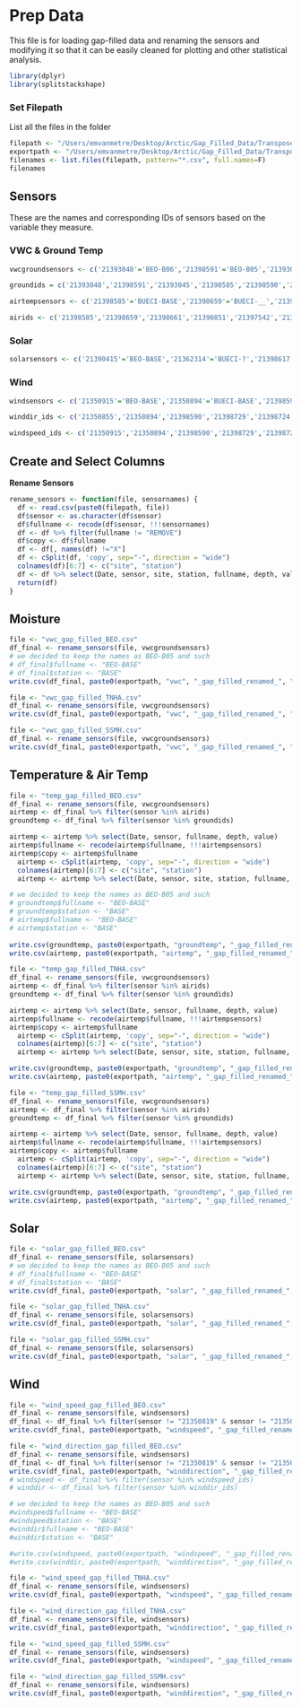 # Prep Data

This file is for loading gap-filled data and renaming the sensors and modifying it so that it can be easily cleaned for plotting and other statistical analysis.


```r
library(dplyr)
library(splitstackshape)
```


### Set Filepath

List all the files in the folder
```r
filepath <- "/Users/emvanmetre/Desktop/Arctic/Gap_Filled_Data/Transposed/"
exportpath <- "/Users/emvanmetre/Desktop/Arctic/Gap_Filled_Data/Transposed/"
filenames <- list.files(filepath, pattern="*.csv", full.names=F)
filenames
```


## Sensors

These are the names and corresponding IDs of sensors based on the variable they measure.



### VWC & Ground Temp
```r
vwcgroundsensors <- c('21393048'='BEO-B06','21398591'='BEO-B05','21393045'='BEO-B07','21398585'='BUECI-BASE','21398590'='BUECI-SA','21398583'='BUECI-SB','21393042'='BUECI-SC','21398584'='BUECI-SD','21398579'='BUECI-SE','21398578'='BUECI-SF01','21398598'='BUECI-SF02','21398588'='SSMH-BASE','21398599'='SSMH-SA','21393044'='SSMH-SB','21393049'='SSMH-SD','21398594'='SSMH-SE','21393043'='SSMH-SF','21398586'='SSMH-SG','21398580'='SSMH-SH','21398581'='SSMH-SI','21206939'='TNHA-BASE','21398593'='TNHA-SA','21398587'='TNHA-SB','21393047'='TNHA-SC','21398601'='TNHA-SD','21398577'='TNHA-SE','21398576'='BEO-B08','21393046'='TNHA-SC','21166008'='SSMH-SC','21212510'='REMOVE')

groundids = c('21393048','21398591','21393045','21398585','21398590','21398583','21393042','21398584','21398579','21398578','21398598','21398588','21398599','21393044','21393049','21398594','21393043','21398586','21398580','21398581','21206939','21398593','21398587','21393047','21398601','21398577','21398576','21393046')
```

```r
airtempsensors <- c('21398585'='BUECI-BASE','21398659'='BUECI-__','21398661'='BUECI-__','21390851'='BUECI-BASE','21397542'='BUECI-__','21398671'='BUECI-SA','21362254'='BUECI-SB','21398668'='BUECI-SC','21362256'='BUECI-SD','21187245'='BUECI-SE','21390849'='SSMH-BASE','21398670'='SSMH-SA','21398665'='SSMH-SB','21398667'='SSMH-SI','21212510'='TNHA-SF','21218018'='TNHA-BASE','21390850'='TNHA-BASE','21380919'='TNHA-SA','21398676'='TNHA-SB','21398664'='TNHA-SB','21398674'='TNHA-SC','21398666'='TNHA-SD','21981318'='BEO-BASE','21187247'='REMOVE','21397541'='REMOVE')

airids <- c('21398585','21398659','21398661','21390851','21397542','21398671','21362254','21398668','21362256','21187245','21390849','21398670','21398665','21398667','21212510','21218018','21390850','21380919','21398676','21398664','21398674','21398666','21981318')
```


### Solar
```r
solarsensors <- c('21390415'='BEO-BASE','21362314'='BUECI-?','21398617'='BUECI-??','21398621'='BUECI-???','21398623'='BUECI-????','21390411'='BUECI-BASE','21390414'='BUECI-?????','21398618'='BUECI-SA','21398624'='BUECI-SB','21362313'='BUECI-SC','21362316'='BUECI-SD','21362320'='BUECI-SE','21390413'='SSMH-BASE','21398622'='SSMH-SA','21362319'='SSMH-SB','21398619'='SSMH-SI','21362318'='TNHA-SB','21176526'='TNHA-BASE','21398620'='TNHA-SA','21398616'='TNHA-SB','21362317'='TNHA-SC','21362315'='TNHA-SD','21390412'='REMOVE')
```

### Wind
```r
windsensors <- c('21350915'='BEO-BASE','21350894'='BUECI-BASE','21398590'='BUECI-SA','21398729'='BUECI-SB','21398724'='BUECI-SC','21398660'='BUECI-SD','21398719'='BUECI-SE','21350901'='SSMH-BASE','21350910'='SSMH-BASE','21206911'='SSMH-SA','21206912'='SSMH-SB','21398711'='SSMH-SI','21176861'='TNHA-BASE','21398709'='TNHA-SA','21181033'='TNHA-SB','21398715'='TNHA-SB','21206909'='TNHA-SC','21398712'='TNHA-SD','21390849'='REMOVE','21398665'='REMOVE','21398667'='REMOVE','21398670'='REMOVE','21981320'='REMOVE','21350819'='REMOVE','21350855'='BEO-BASE','21350820'='SSMH-BASE','21167037'='TNHA-BASE','21398716'='TNHA-SD')

winddir_ids <- c('21350855','21350894','21398590','21398729','21398724','21398660','21398719','21350820','21206911','21206912','21398711','21181033','21167037','21398709','21398715','21206909','21398712')

windspeed_ids <- c('21350915','21350894','21398590','21398729','21398724','21398660','21398719','21350901','21350910','21206911','21206912','21398711','21176861','21398709','21181033','21398715','21206909','21398712')
```



## Create and Select Columns

**Rename Sensors**

```r
rename_sensors <- function(file, sensornames) {
  df <- read.csv(paste0(filepath, file))
  df$sensor <- as.character(df$sensor)
  df$fullname <- recode(df$sensor, !!!sensornames)
  df <- df %>% filter(fullname != "REMOVE")
  df$copy <- df$fullname
  df <- df[, names(df) !="X"]
  df <- cSplit(df, 'copy', sep="-", direction = "wide")
  colnames(df)[6:7] <- c("site", "station")
  df <- df %>% select(Date, sensor, site, station, fullname, depth, value)
  return(df)
}
```



## Moisture

```r
file <- "vwc_gap_filled_BEO.csv"
df_final <- rename_sensors(file, vwcgroundsensors)
# we decided to keep the names as BEO-B05 and such
# df_final$fullname <- "BEO-BASE"
# df_final$station <- "BASE"
write.csv(df_final, paste0(exportpath, "vwc", "_gap_filled_renamed_", "BEO", ".csv"))
```

```r
file <- "vwc_gap_filled_TNHA.csv"
df_final <- rename_sensors(file, vwcgroundsensors)
write.csv(df_final, paste0(exportpath, "vwc", "_gap_filled_renamed_", "TNHA", ".csv"))
```

```r
file <- "vwc_gap_filled_SSMH.csv"
df_final <- rename_sensors(file, vwcgroundsensors)
write.csv(df_final, paste0(exportpath, "vwc", "_gap_filled_renamed_", "SSMH", ".csv"))
```

## Temperature & Air Temp

```r
file <- "temp_gap_filled_BEO.csv"
df_final <- rename_sensors(file, vwcgroundsensors)
airtemp <- df_final %>% filter(sensor %in% airids)
groundtemp <- df_final %>% filter(sensor %in% groundids)

airtemp <- airtemp %>% select(Date, sensor, fullname, depth, value)
airtemp$fullname <- recode(airtemp$fullname, !!!airtempsensors)
airtemp$copy <- airtemp$fullname
  airtemp <- cSplit(airtemp, 'copy', sep="-", direction = "wide")
  colnames(airtemp)[6:7] <- c("site", "station")
  airtemp <- airtemp %>% select(Date, sensor, site, station, fullname, depth, value)

# we decided to keep the names as BEO-B05 and such
# groundtemp$fullname <- "BEO-BASE"
# groundtemp$station <- "BASE"
# airtemp$fullname <- "BEO-BASE"
# airtemp$station <- "BASE"
  
write.csv(groundtemp, paste0(exportpath, "groundtemp", "_gap_filled_renamed_", "BEO", ".csv"))
write.csv(airtemp, paste0(exportpath, "airtemp", "_gap_filled_renamed_", "BEO", ".csv"))
```

```r
file <- "temp_gap_filled_TNHA.csv"
df_final <- rename_sensors(file, vwcgroundsensors)
airtemp <- df_final %>% filter(sensor %in% airids)
groundtemp <- df_final %>% filter(sensor %in% groundids)

airtemp <- airtemp %>% select(Date, sensor, fullname, depth, value)
airtemp$fullname <- recode(airtemp$fullname, !!!airtempsensors)
airtemp$copy <- airtemp$fullname
  airtemp <- cSplit(airtemp, 'copy', sep="-", direction = "wide")
  colnames(airtemp)[6:7] <- c("site", "station")
  airtemp <- airtemp %>% select(Date, sensor, site, station, fullname, depth, value)

write.csv(groundtemp, paste0(exportpath, "groundtemp", "_gap_filled_renamed_", "TNHA", ".csv"))
write.csv(airtemp, paste0(exportpath, "airtemp", "_gap_filled_renamed_", "TNHA", ".csv"))
```


```r
file <- "temp_gap_filled_SSMH.csv"
df_final <- rename_sensors(file, vwcgroundsensors)
airtemp <- df_final %>% filter(sensor %in% airids)
groundtemp <- df_final %>% filter(sensor %in% groundids)

airtemp <- airtemp %>% select(Date, sensor, fullname, depth, value)
airtemp$fullname <- recode(airtemp$fullname, !!!airtempsensors)
airtemp$copy <- airtemp$fullname
  airtemp <- cSplit(airtemp, 'copy', sep="-", direction = "wide")
  colnames(airtemp)[6:7] <- c("site", "station")
  airtemp <- airtemp %>% select(Date, sensor, site, station, fullname, depth, value)

write.csv(groundtemp, paste0(exportpath, "groundtemp", "_gap_filled_renamed_", "SSMH", ".csv"))
write.csv(airtemp, paste0(exportpath, "airtemp", "_gap_filled_renamed_", "SSMH", ".csv"))
```


## Solar

```r
file <- "solar_gap_filled_BEO.csv"
df_final <- rename_sensors(file, solarsensors)
# we decided to keep the names as BEO-B05 and such
# df_final$fullname <- "BEO-BASE"
# df_final$station <- "BASE"
write.csv(df_final, paste0(exportpath, "solar", "_gap_filled_renamed_", "BEO", ".csv"))
```

```r
file <- "solar_gap_filled_TNHA.csv"
df_final <- rename_sensors(file, solarsensors)
write.csv(df_final, paste0(exportpath, "solar", "_gap_filled_renamed_", "TNHA", ".csv"))
```

```r
file <- "solar_gap_filled_SSMH.csv"
df_final <- rename_sensors(file, solarsensors)
write.csv(df_final, paste0(exportpath, "solar", "_gap_filled_renamed_", "SSMH", ".csv"))
```


## Wind

```r
file <- "wind_speed_gap_filled_BEO.csv"
df_final <- rename_sensors(file, windsensors)
df_final <- df_final %>% filter(sensor != "21350819" & sensor != "21350901" & sensor != "21350910")
write.csv(df_final, paste0(exportpath, "windspeed", "_gap_filled_renamed_", "BEO", ".csv"))

file <- "wind_direction_gap_filled_BEO.csv"
df_final <- rename_sensors(file, windsensors)
df_final <- df_final %>% filter(sensor != "21350819" & sensor != "21350901" & sensor != "21350910")
write.csv(df_final, paste0(exportpath, "winddirection", "_gap_filled_renamed_", "BEO", ".csv"))
# windspeed <- df_final %>% filter(sensor %in% windspeed_ids)
# winddir <- df_final %>% filter(sensor %in% winddir_ids)

# we decided to keep the names as BEO-B05 and such
#windspeed$fullname <- "BEO-BASE"
#windspeed$station <- "BASE"
#winddir$fullname <- "BEO-BASE"
#winddir$station <- "BASE"

#write.csv(windspeed, paste0(exportpath, "windspeed", "_gap_filled_renamed_", "BEO", ".csv"))
#write.csv(winddir, paste0(exportpath, "winddirection", "_gap_filled_renamed_", "BEO", ".csv"))
```

```r
file <- "wind_speed_gap_filled_TNHA.csv"
df_final <- rename_sensors(file, windsensors)
write.csv(df_final, paste0(exportpath, "windspeed", "_gap_filled_renamed_", "TNHA", ".csv"))

file <- "wind_direction_gap_filled_TNHA.csv"
df_final <- rename_sensors(file, windsensors)
write.csv(df_final, paste0(exportpath, "winddirection", "_gap_filled_renamed_", "TNHA", ".csv"))
```

```r
file <- "wind_speed_gap_filled_SSMH.csv"
df_final <- rename_sensors(file, windsensors)
write.csv(df_final, paste0(exportpath, "windspeed", "_gap_filled_renamed_", "SSMH", ".csv"))

file <- "wind_direction_gap_filled_SSMH.csv"
df_final <- rename_sensors(file, windsensors)
write.csv(df_final, paste0(exportpath, "winddirection", "_gap_filled_renamed_", "SSMH", ".csv"))
```